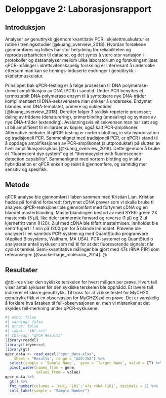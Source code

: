 # Deloppgave 2: Laborasjonsrapport

## Introduksjon

Analyser av genuttrykk gjennom kvantitativ PCR i skjelettmuskulatur er rutine i treningsstudier [@kuang_overview_2018]. Hvordan forsøkene gjennomføres og tolkes har stor betydning for reliabiliteten og reproduserbarheten til dataene, og det synes å være stor variasjon i protokoller og dataanalyser mellom ulike laboratorium og forskningsmiljøer. qPCR-målinger i idrettsvitenskapelig forskning er interresant å undersøke ettersom man kan se trenings-induserte endringer i genuttrykk i skjelettmuskulatur.

Prinsippet bak qPCR-testing er å følge prosessen til DNA polymerase-drevet amplifikasjon av DNA (PCR) i sanntid. Under PCR benyttes et termostabilt DNA-polymerase enzym til å syntetisere nye DNA-tråder komplimentært til DNA-seksvensene man ønkser å undersøke. Enzymet blandes med DNA-templatet, primere og nukleotider [@kuang_overview_2018]. Deretter følger 3 syklisk repeterte prosesser; deling av trådene (denaturering), primerbinding (annealing) og syntese av nye DNA-tråder (extending). Avslutningsvis vil sekvensen man har satt seg ut bli amplifisert til milliarder av kopier, også kalt PCR-amplikoner. Alternative metoder til qPCR-testing er nortern blotting, in situ hybridization og tradisjonell PCR. Sammenlignet med tradisjonell PCR, er qPCR i stand til å oppdage amplifikasjonen av PCR-amplikonet (sluttproduktet) på slutten av hver amplifikasjonssyklus [@kuang_overview_2018]. Dette gjennom å bruke et "fluorescent dye system" og et "thermocycler with fluorescence-detection capability". Sammenlignet med nortern blotting og in situ hybridization er qPCR enkelt og raskt å gjennomføre, og samtidig mer sensitiv og spesifikk.

## Metode

qPCR analyse ble gjennomført i laben sammen med Kristian Lian. Kristian hadde på forhånd forberedt fortynnet cDNA prøver som vi skulle bruke til analyse. qPCR-reaksjoner ble gjennomført med fortynnet cDNA og en blandet masterblanding. Masterblandingen bestod av med SYBR-green 2X mastermix (5 μl), like deler primermix forward og reverse (1 μl) og 2 μl kjernefritt vann (H20). 2 μl med cDNA ble tilført mastermixen. Innholdet ble sentrifugert i 1 min på 1200rpm for å blande innholdet. Prøvene ble analysert i en sanntids PCR-system og med QuantStudio programvare (Applied Biosystems, Waltham, MA USA). PCR-systemet og QuantStudio analyserer antall sykluser som må til for at det fluoreserende signalet når cyclisk terskel. Semi-kvantitative målinger ble gjort med 47s rRNA F1R1 som referansegen [@wackerhage_molecular_2014]. @

## Resultater

@tbl-res viser den sykliske terskelen for hvert målgen per prøve. Hvert tall viser antall sykluser før den sykliske terskelen ble oppnådd. Et lavere tall indikerer et større genuttrykk. Til tross for at vi ikke testet for MyCH2X genutrykk fikk vi en observasjon for MyCH2X på en prøve. Det er vanskelig å forklare hva årsaken til feil-observasjonen er, men vi mistenker at det skyldes feil-merkning under qPCR-syklusene.

```r
#| echo: false
#| warning: false
#| error: false
#| label: "tbl-res"
#| tbl-cap: "qPCR Results"
library(readxl)
library(tidyverse)
library(gt)
qpcr_data <- read_excel("qpcr_data.xlsx", 
    sheet = "Results", range = "A20:J52") %>% 
  select(sample = `Sample Name`,  gene = `Target Name`, value = CT) %>% 
  pivot_wider(names_from = gene,
              values_from = value)
qpcr_data %>% 
  gt() %>% 
  fmt_number(columns = `MHC1 F1R1`:`47s rRNA F1R1`, decimals = 2) %>% 
  cols_label(sample = "Sample Number")
```
